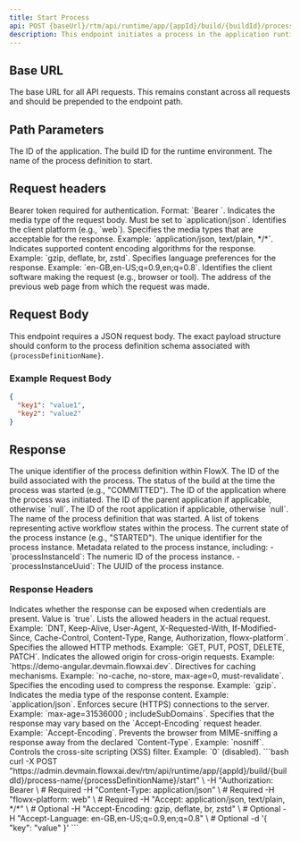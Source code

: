 ```yaml
---
title: Start Process
api: POST {baseUrl}/rtm/api/runtime/app/{appId}/build/{buildId}/process-name/{processDefinitionName}/start
description: This endpoint initiates a process in the application runtime environment using the specified `buildId` and `processDefinitionName`.
---
```



## Base URL

<ParamField path="baseUrl" type="string" example="https://admin.devmain.flowxai.dev">
  The base URL for all API requests. This remains constant across all requests and should be prepended to the endpoint path.
</ParamField>

## Path Parameters

<ParamField path="appId" type="string" example="dbe0ab87-539b-4015-962d-6e73226b9e58">
The ID of the application. 
</ParamField>

<ParamField path="buildId" type="string" example="7d5560be-3846-49fa-9c17-4059c54c7c5f"> 
The build ID for the runtime environment. 
</ParamField> 

<ParamField path="processDefinitionName" type="string" example="[DOCS]customer_onboarding"> 
The name of the process definition to start. 
</ParamField>

## Request headers

<ParamField header="Authorization" type="string" required={true}>
  Bearer token required for authentication. Format: `Bearer <token>`.
</ParamField>

<ParamField header="Content-Type" type="string" required={true}>
  Indicates the media type of the request body. Must be set to `application/json`.
</ParamField>

<ParamField header="Flowx-Platform" type="string" required={true}>
  Identifies the client platform (e.g., `web`).
</ParamField>

<ParamField header="Accept" type="string" required={false}>
  Specifies the media types that are acceptable for the response. Example: `application/json, text/plain, */*`.
</ParamField>

<ParamField header="Accept-Encoding" type="string" required={false}>
  Indicates supported content encoding algorithms for the response. Example: `gzip, deflate, br, zstd`.
</ParamField>

<ParamField header="Accept-Language" type="string" required={false}>
  Specifies language preferences for the response. Example: `en-GB,en-US;q=0.9,en;q=0.8`.
</ParamField>

<ParamField header="User-Agent" type="string" required={false}>
  Identifies the client software making the request (e.g., browser or tool).
</ParamField>

<ParamField header="Referer" type="string" required={false}>
  The address of the previous web page from which the request was made.
</ParamField>


## Request Body

This endpoint requires a JSON request body. The exact payload structure should conform to the process definition schema associated with `{processDefinitionName}`.

### Example Request Body

```json
{
  "key1": "value1",
  "key2": "value2"
}
```
## Response

<ResponseField name="processDefinitionFlowxUuid" type="string" example="66e74ea1-0775-42b4-b27e-a4a21ea78dfc">
  The unique identifier of the process definition within FlowX.
</ResponseField>

<ResponseField name="buildId" type="string" example="7d5560be-3846-49fa-9c17-4059c54c7c5f">
  The ID of the build associated with the process.
</ResponseField>

<ResponseField name="buildStatusAtStart" type="string" example="COMMITTED">
  The status of the build at the time the process was started (e.g., "COMMITTED").
</ResponseField>

<ResponseField name="applicationId" type="string" example="dbe0ab87-539b-4015-962d-6e73226b9e58">
  The ID of the application where the process was initiated.
</ResponseField>

<ResponseField name="parentApplicationId" type="string or null" example="null">
  The ID of the parent application if applicable, otherwise `null`.
</ResponseField>

<ResponseField name="rootApplicationId" type="string or null" example="null">
  The ID of the root application if applicable, otherwise `null`.
</ResponseField>

<ResponseField name="processDefinitionName" type="string" example="[DOCS]customer_onboarding">
  The name of the process definition that was started.
</ResponseField>

<ResponseField name="tokens" type="array" example='[{"id": 2112691, "state": "ACTIVE", "statusCurrentNode": "ARRIVED"}]'>
  A list of tokens representing active workflow states within the process.
</ResponseField>

<ResponseField name="state" type="string" example="STARTED">
  The current state of the process instance (e.g., "STARTED").
</ResponseField>

<ResponseField name="uuid" type="string" example="24cb4216-83a4-4782-84cb-d702b54b9b7d">
  The unique identifier for the process instance.
</ResponseField>

<ResponseField name="instanceMetadata" type="object" example='{"processInstanceId": 2112617, "processInstanceUuid": "24cb4216-83a4-4782-84cb-d702b54b9b7d"}'>
  Metadata related to the process instance, including:
  - `processInstanceId`: The numeric ID of the process instance.
  - `processInstanceUuid`: The UUID of the process instance.
</ResponseField>



### Response Headers

<ResponseField name="Access-Control-Allow-Credentials" type="boolean" example="true">
  Indicates whether the response can be exposed when credentials are present. Value is `true`.
</ResponseField>

<ResponseField name="Access-Control-Allow-Headers" type="string" example="DNT,Keep-Alive,User-Agent,X-Requested-With,If-Modified-Since,Cache-Control,Content-Type,Range,Authorization,flowx-platform">
  Lists the allowed headers in the actual request. Example: `DNT, Keep-Alive, User-Agent, X-Requested-With, If-Modified-Since, Cache-Control, Content-Type, Range, Authorization, flowx-platform`.
</ResponseField>

<ResponseField name="Access-Control-Allow-Methods" type="string" example="GET, PUT, POST, DELETE, PATCH">
  Specifies the allowed HTTP methods. Example: `GET, PUT, POST, DELETE, PATCH`.
</ResponseField>

<ResponseField name="Access-Control-Allow-Origin" type="string" example="https://demo-angular.devmain.flowxai.dev">
  Indicates the allowed origin for cross-origin requests. Example: `https://demo-angular.devmain.flowxai.dev`.
</ResponseField>

<ResponseField name="Cache-Control" type="string" example="no-cache, no-store, max-age=0, must-revalidate">
  Directives for caching mechanisms. Example: `no-cache, no-store, max-age=0, must-revalidate`.
</ResponseField>

<ResponseField name="Content-Encoding" type="string" example="gzip">
  Specifies the encoding used to compress the response. Example: `gzip`.
</ResponseField>

<ResponseField name="Content-Type" type="string" example="application/json">
  Indicates the media type of the response content. Example: `application/json`.
</ResponseField>

<ResponseField name="Strict-Transport-Security" type="string" example="max-age=31536000 ; includeSubDomains">
  Enforces secure (HTTPS) connections to the server. Example: `max-age=31536000 ; includeSubDomains`.
</ResponseField>

<ResponseField name="Vary" type="string" example="Accept-Encoding">
  Specifies that the response may vary based on the `Accept-Encoding` request header. Example: `Accept-Encoding`.
</ResponseField>

<ResponseField name="X-Content-Type-Options" type="string" example="nosniff">
  Prevents the browser from MIME-sniffing a response away from the declared `Content-Type`. Example: `nosniff`.
</ResponseField>

<ResponseField name="X-XSS-Protection" type="string" example="0">
  Controls the cross-site scripting (XSS) filter. Example: `0` (disabled).
</ResponseField>

<RequestExample>
```bash
curl -X POST "https://admin.devmain.flowxai.dev/rtm/api/runtime/app/{appId}/build/{buildId}/process-name/{processDefinitionName}/start" \
  -H "Authorization: Bearer <your_token> \                # Required
  -H "Content-Type: application/json" \                   # Required
  -H "flowx-platform: web" \                              # Required
  -H "Accept: application/json, text/plain, */*" \        # Optional
  -H "Accept-Encoding: gzip, deflate, br, zstd" \         # Optional
  -H "Accept-Language: en-GB,en-US;q=0.9,en;q=0.8" \      # Optional
  -d '{
    "key": "value"
  }'
```
</RequestExample>